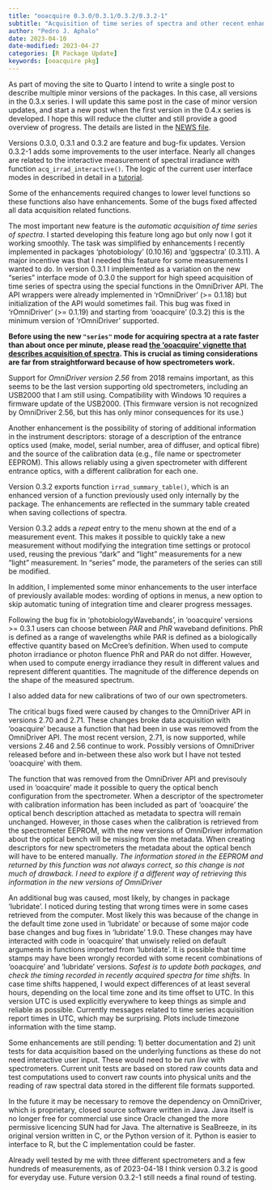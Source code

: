 ```yaml
---
title: "ooacquire 0.3.0/0.3.1/0.3.2/0.3.2-1"
subtitle: "Acquisition of time series of spectra and other recent enhancements"
author: "Pedro J. Aphalo"
date: 2023-04-10
date-modified: 2023-04-27
categories: [R Package Update]
keywords: [ooacquire pkg]
---
```


::: callout-info

As part of moving the site to Quarto I intend to write a single post to
describe multiple minor versions of the packages. In this case, all versions
in the 0.3.x series. I will update this same post in the case of minor
version updates, and start a new post when the first version in the 0.4.x
series is developed. I hope this will reduce the clutter and still provide
a good overview of progress. The details are listed in the 
[NEWS file](https://docs.r4photobiology.info/ooacquire/news/index.html).

:::

Versions 0.3.0, 0.3.1 and 0.3.2 are feature and bug-fix updates. Version 
0.3.2-1 adds some improvements to the user interface. Nearly all
changes are related to the interactive measurement of spectral irradiance with
function `acq_irrad_interactive()`. The logic of the current user interface
modes in described in detail in a [tutorial](../../pages/acq-irrad-tutorial.qmd). 

Some of the enhancements required changes to lower level functions so these
functions also have enhancements. Some of the bugs fixed affected all data
acquisition related functions.

The most important new feature is the _automatic acquisition of time series of
spectra_. I started developing this feature long ago but only now I got it
working smoothly. The task was simplified by enhancements I recently implemented
in packages 'photobiology' (0.10.16) and 'ggspectra' (0.3.11). A major incentive
was that I needed this feature for some measurements I wanted to do. In version
0.3.1 I implemented as a variation on the new "series" interface mode of 0.3.0
the support for high speed acquisition of time series of spectra using the
special functions in the OmniDriver API. The API wrappers were already
implemented in 'rOmniDriver' (>= 0.1.18) but initialization of the API would
sometimes fail. This bug was fixed in 'rOmniDriver' (>= 0.1.19) and starting 
from 'ooacquire' (0.3.2) this is the minimum version of 'rOmniDriver' supported.

**Before using the new `"series"` mode for acquiring spectra at a rate faster 
than about once per minute, please read [the 'ooacquire' vignette
that describes acquisition of
spectra](https://docs.r4photobiology.info/ooacquire/articles/userguide-acquisition.html).
This is crucial as timing considerations are far from straightforward because of
how spectrometers work.**

Support for _OmniDriver version 2.56_ from 2018 remains important, as this seems
to be the last version supporting old spectrometers, including an USB2000 that I
am still using. Compatibility with Windows 10 requires a firmware update of the
USB2000. (This firmware version is not recognized by OmniDriver 2.56, but this
has only minor consequences for its use.)

Another enhancement is the possibility of storing of additional information in
the instrument descriptors: storage of a description of the entrance optics used
(make, model, serial number, area of diffuser, and optical fibre) and the source
of the calibration data (e.g., file name or spectrometer EEPROM). This allows
reliably using a given spectrometer with different entrance optics, with a
different calibration for each one.

Version 0.3.2 exports function `irrad_summary_table()`, which is an enhanced
version of a function previously used only internally by the package. The
enhancements are reflected in the summary table created when saving collections
of spectra.

Version 0.3.2 adds a _repeat_ entry to the menu shown at the end of a
measurement event. This makes it possible to quickly take a new measurement
without modifying the integration time settings or protocol used, reusing
the previous "dark" and "light" measurements for a new "light" measurement.
In "series" mode, the parameters of the series can still be modified.

In addition, I implemented some minor enhancements to the user interface of
previously available modes: wording of options in menus, a new option to skip
automatic tuning of integration time and clearer progress messages.

Following the bug fix in 'photobiologyWavebands', in 'ooacquire' versions >=
0.3.1  users can choose between _PAR_ and _PhR_ waveband definitions. PhR is
defined as a range of wavelengths while PAR is defined as a biologically
effective quantity based on McCree's definition. When used to compute photon
irradiance or photon fluence PhR and PAR do not differ. However, when used to
compute energy irradiance they result in different values and represent
different quantities. The magnitude of the difference depends on the shape of
the measured spectrum.

I also added data for new calibrations of two of our own spectrometers.

The critical bugs fixed were caused by changes to the OmniDriver API in versions
2.70 and 2.71. These changes broke data acquisition with 'ooacquire' because a
function that had been in use was removed from the OmniDriver API. The most
recent version, 2.71, is now supported, while versions 2.46 and 2.56 continue to
work. Possibly versions of OmniDriver released before and in-between these also
work but I have not tested 'ooacquire' with them.

The function that was removed from the OmniDriver API and previsouly used in
'ooacquire' made it possible to query the optical bench configuration from the
spectrometer. When a descriptor of the spectrometer with calibration information
has been included as part of 'ooacquire' the optical bench description attached
as metadata to spectra will remain unchanged. However, in those cases when the
calibration is retrieved from the spectrometer EEPROM, with the new versions of
OmniDriver information about the optical bench will be missing from the
metadata. When creating descriptors for new spectrometers the metadata about the
optical bench will have to be entered manually. _The information stored
in the EEPROM and returned by this function was not always correct, so this
change is not much of drawback. I need to explore if a different way of
retrieving this information in the new versions of OmniDriver_

An additional bug was caused, most likely, by changes in package 'lubridate'. I
noticed during testing that wrong times were in some cases retrieved from the
computer. Most likely this was because of the change in the default time zone
used in 'lubridate' or because of some major code base changes and bug fixes in
'lubridate' 1.9.0. These changes may have interacted with code in 'ooacquire' that
unwisely relied on default arguments in functions imported from 'lubridate'. It
is possible that time stamps may have been wrongly recorded with some recent
combinations of 'ooacquire' and 'lubridate' versions. _Safest is to update both
packages, and check the timing recorded in recently acquired spectra for time
shifts._ In case time shifts happened, I would expect differences of at least several
hours, depending on the local time zone and its time offset to UTC. In this
version UTC is used explicitly everywhere to keep things as simple and reliable
as possible. Currently messages related to time series acquisition report times
in UTC, which may be surprising. Plots include timezone information with the
time stamp.

Some enhancements are still pending: 1) better documentation and 2) unit
tests for data acquisition based on the underlying functions as these do not
need interactive user input. These would need to be run _live_ with
spectrometers. Current unit tests are based on stored raw counts data and test
computations used to convert raw counts into physical units and the reading of
raw spectral data stored in the different file formats supported.

In the future it may be necessary to remove the dependency on OmniDriver, which
is proprietary, closed source software written in Java. Java itself is no longer
free for commercial use since Oracle changed the more permissive licencing SUN
had for Java. The alternative is SeaBreeze, in its original version written in
C, or the Python version of it. Python is easier to interface to R, but the C
implementation could be faster.

Already well tested by me with three different spectrometers and a few hundreds of 
measurements, as of 2023-04-18 I think version 0.3.2 is good for everyday use.
Future version 0.3.2-1 still needs a final round of testing.
